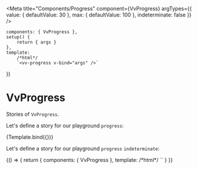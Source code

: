 
<Meta
	title="Components/Progress"
	component={VvProgress}
	argTypes={{
		value: {
			defaultValue: 30
		},
		max: {
			defaultValue: 100
		},
		indeterminate: false
	}}
/>

	components: { VvProgress },
	setup() {
		return { args }
	},
	template:
		/*html*/
		`<vv-progress v-bind="args" />`
})

# VvProgress

Stories of `VvProgress`.

Let's define a story for our playground `progress`:

<Story name="vv-progress" play={progressTest} args={{}}>
	{Template.bind({})}
</Story>

Let's define a story for our playground `progress` `indeterminate`:

<Story name="indeterminate" play={indeterminateTest}>
	{() => {
		return {
			components: { VvProgress },
			template:
				/*html*/
				`<vv-progress indeterminate  />`
		}
	}}
</Story>
